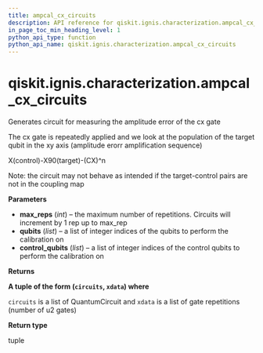 ```yaml
---
title: ampcal_cx_circuits
description: API reference for qiskit.ignis.characterization.ampcal_cx_circuits
in_page_toc_min_heading_level: 1
python_api_type: function
python_api_name: qiskit.ignis.characterization.ampcal_cx_circuits
---
```


# qiskit.ignis.characterization.ampcal\_cx\_circuits

<Function id="qiskit.ignis.characterization.ampcal_cx_circuits" isDedicatedPage={true} github="https://github.com/qiskit-community/qiskit-ignis/tree/stable/0.6/qiskit/ignis/characterization/gates/circuits.py" signature="ampcal_cx_circuits(max_reps, qubits, control_qubits)">
  Generates circuit for measuring the amplitude error of the cx gate

  The cx gate is repeatedly applied and we look at the population of the target qubit in the xy axis (amplitude erorr amplification sequence)

  X(control)-X90(target)-(CX)^n

  Note: the circuit may not behave as intended if the target-control pairs are not in the coupling map

  **Parameters**

  *   **max\_reps** (*int*) – the maximum number of repetitions. Circuits will increment by 1 rep up to max\_rep
  *   **qubits** (*list*) – a list of integer indices of the qubits to perform the calibration on
  *   **control\_qubits** (*list*) – a list of integer indices of the control qubits to perform the calibration on

  **Returns**

  **A tuple of the form (`circuits`, `xdata`) where**

  `circuits` is a list of QuantumCircuit and `xdata` is a list of gate repetitions (number of u2 gates)

  **Return type**

  tuple
</Function>

